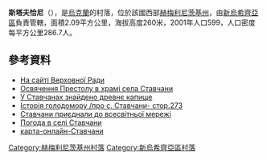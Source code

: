 {{coord|48|44|10|N|27|20|14|E|scale:100000|display=title}}

'''斯塔夫恰尼'''（{{lang-uk|Ставчани}}），是[[烏克蘭|烏克蘭]]的村落，位於該國西部[[赫梅利尼茨基州|赫梅利尼茨基州]]，由[[新烏希齊亞區|新烏希齊亞區]]負責管轄，面積2.09平方公里，海拔高度260米，2001年人口599，人口密度每平方公里286.7人。

==參考資料==
* [http://rada.info/rada/04404800/ На сайті Верховної Ради] {{Wayback|url=http://rada.info/rada/04404800/ |date=20191013091012 }}
* [http://novrayrada.gov.ua/index.php?option=com_content&task=view&id=171&Itemid=43 Освячення Престолу в храмі села Ставчани] {{Wayback|url=http://novrayrada.gov.ua/index.php?option=com_content&task=view&id=171&Itemid=43 |date=20170225044926 }}
* [https://web.archive.org/web/20150526192601/http://kampot.org.ua/kamyanec-podilskiy/istoriya_kamyantca/1489-ostannye-kapische-bogv.html У Ставчанах знайдено древнє капище]
* [http://memorialholodomors.org.ua/PDF/Kyiv_r/Свідчення%20очевидців.pdf Історія голодомору /про с. Ставчани- стор.273]{{dead link|date=2018年3月 |bot=InternetArchiveBot |fix-attempted=yes }}
* [http://mitsna-gromada.org.ua/news/kucha-stavchani-potrapili-vsesvitn-oyi-pavutini.html Ставчани приєднали до всесвітньої мережі]{{Dead link|date=2019年6月 |bot=InternetArchiveBot |fix-attempted=yes }}
* [http://weather.in.ua/ua/hmel'nickaja/24780 Погода в селі Ставчани] {{Wayback|url=http://weather.in.ua/ua/hmel%27nickaja/24780 |date=20111220090036 }}
* [http://kartaonline.com/uk/obls/50/regs/1046/city/13135-ставчани#48.73607432988145/27.337235949999922/14 карта-онлайн-Ставчани] {{Wayback|url=http://kartaonline.com/uk/obls/50/regs/1046/city/13135-%D1%81%D1%82%D0%B0%D0%B2%D1%87%D0%B0%D0%BD%D0%B8#48.73607432988145/27.337235949999922/14 |date=20191111045428 }}

{{DEFAULTSORT:Ставчани}}
[[Category:赫梅利尼茨基州村落|Category:赫梅利尼茨基州村落]]
[[Category:新烏希齊亞區村落|Category:新烏希齊亞區村落]]


{{Khmelnytskyi-geo-stub}}